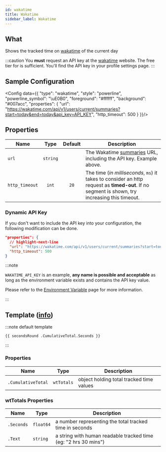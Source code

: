 ```yaml
---
id: wakatime
title: Wakatime
sidebar_label: Wakatime
---
```


## What

Shows the tracked time on [wakatime][wt] of the current day

:::caution
You **must** request an API key at the [wakatime][wt] website.
The free tier for is sufficient. You'll find the API key in your profile settings page.
:::

## Sample Configuration


<Config data={{
  "type": "wakatime",
  "style": "powerline",
  "powerline_symbol": "\uE0B0",
  "foreground": "#ffffff",
  "background": "#007acc",
  "properties": {
      "url": "https://wakatime.com/api/v1/users/current/summaries?start=today&end=today&api_key=API_KEY",
      "http_timeout": 500
  }
}}/>

## Properties

| Name            | Type      | Default | Description                                                                                                                                                                                     |
| --------------- | :-------: | :-----: | ----------------------------------------------------------------------------------------------------------------------------------------------------------------------------------------------- |
| `url`           | `string`  |         | The Wakatime [summaries][wk-summaries] URL, including the API key. Example above.                                                                                                               |
| `http_timeout`  | `int`     | `20`    | The time (_in milliseconds_, `ms`) it takes to consider an http request as **timed-out**. If no segment is shown, try increasing this timeout.                                                  |

### Dynamic API Key

If you don't want to include the API key into your configuration, the following modification can be done.

```json
"properties": {
  // highlight-next-line
  "url": "https://wakatime.com/api/v1/users/current/summaries?start=today&end=today&api_key={{ .Env.WAKATIME_API_KEY }}",
  "http_timeout": 500
}
```

:::note

`WAKATIME_API_KEY` is an example, **any name is possible and acceptable** as long as the environment variable exists and contains the API key value.

Please refer to the [Environment Variable][templates-environment-variables] page for more information.

:::

## Template ([info][templates])

:::note default template

```template
{{ secondsRound .CumulativeTotal.Seconds }}
```

:::

### Properties

| Name                | Type       | Description                              |
| ------------------- | ---------- | ---------------------------------------- |
| `.CumulativeTotal` | `wtTotals` | object holding total tracked time values |

### wtTotals Properties

| Name       | Type      | Description                                                     |
| ---------- | --------- | --------------------------------------------------------------- |
| `.Seconds` | `float64` | a number representing the total tracked time in seconds         |
| `.Text`    | `string`  | a string with human readable tracked time (eg: "2 hrs 30 mins") |

[wt]: https://wakatime.com
[wk-summaries]: https://wakatime.com/developers#summaries
[templates]: /docs/configuration/templates
[templates-environment-variables]: /docs/configuration/templates#environment-variables
